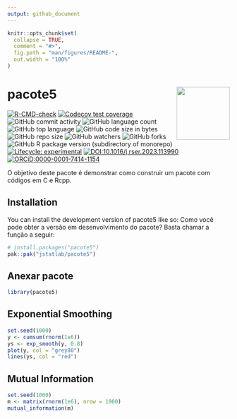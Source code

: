 ```yaml
---
output: github_document
---
```


<!-- README.md is generated from README.Rmd. Please edit that file -->

```r
knitr::opts_chunk$set(
  collapse = TRUE,
  comment = "#>",
  fig.path = "man/figures/README-",
  out.width = "100%"
)
```

# pacote5 <img src="man/figures/logo.png" align="right" height="120" alt="" />

<!-- badges: start -->
[![R-CMD-check](https://github.com/jstatlab/pacote5/actions/workflows/R-CMD-check.yaml/badge.svg)](https://github.com/jstatlab/pacote5/actions/workflows/R-CMD-check.yaml)
[![Codecov test coverage](https://codecov.io/gh/jstatlab/pacote5/branch/master/graph/badge.svg)](https://app.codecov.io/gh/jstatlab/pacote5?branch=master)
![GitHub commit activity](https://img.shields.io/github/commit-activity/m/jstatlab/pacote5)
![GitHub language count](https://img.shields.io/github/languages/count/jstatlab/pacote5)
![GitHub top language](https://img.shields.io/github/languages/top/jstatlab/pacote5)
![GitHub code size in bytes](https://img.shields.io/github/languages/code-size/jstatlab/pacote5)
![GitHub repo size](https://img.shields.io/github/repo-size/jstatlab/pacote5)
![GitHub watchers](https://img.shields.io/github/watchers/jstatlab/pacote5)
![GitHub forks](https://img.shields.io/github/forks/jstatlab/pacote5)
![GitHub R package version (subdirectory of monorepo)](https://img.shields.io/github/r-package/v/jstatlab/pacote5)
[![Lifecycle: experimental](https://img.shields.io/badge/lifecycle-experimental-orange.svg)](https://lifecycle.r-lib.org/articles/stages.html#experimental)
[![DOI:10.1016/j.rser.2023.113990](https://img.shields.io/badge/DOI-10.1016/j.rser.2023.113990-FAB70C?logo=DOI&colorIcon.svg)](https://doi.org/10.1016/j.rser.2023.113990)
[![ORCiD:0000-0001-7414-1154](https://img.shields.io/badge/ORCiD-0000--0001--7414--1154-A6CE39?logo=ORCID&colorIcon.svg)](https://orcid.org/0000-0001-7414-1154)
<!-- badges: end -->

O objetivo deste pacote é demonstrar como construir um pacote com códigos
em C e Rcpp.

## Installation

You can install the development version of pacote5 like so:
Como você pode obter a versão em desenvolvimento do pacote? Basta chamar a função a seguir:

```r
# install.packages("pacote5")
pak::pak("jstatlab/pacote5")
```

## Anexar pacote

```r
library(pacote5)
```


## Exponential Smoothing

```r
set.seed(1000)
y <- cumsum(rnorm(1e6))
ys <- exp_smooth(y, 0.8)
plot(y, col = "grey80")
lines(ys, col = "red")
```


## Mutual Information

```r
set.seed(1000)
m <- matrix(rnorm(1e6), nrow = 1000)
mutual_information(m)
```
